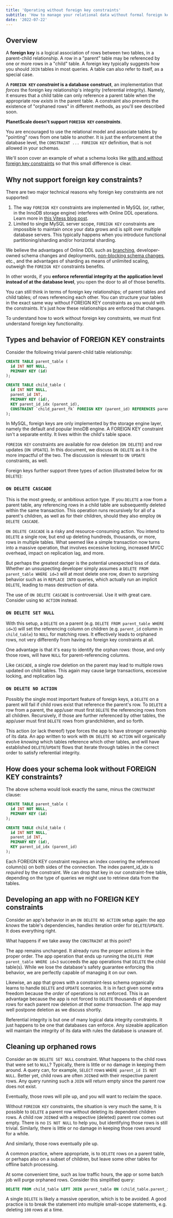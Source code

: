 ```yaml
---
title: 'Operating without foreign key constraints'
subtitle: 'How to manage your relational data without formal foreign key constraints in your schema'
date: '2022-07-22'
---
```



## Overview

A **foreign key** is a logical association of rows between two tables, in a parent-child relationship. A row in a "parent" table may be referenced by one or more rows in a "child" table. A foreign key typically suggests how you should `JOIN` tables in most queries. A table can also refer to itself, as a special case.

A **`FOREIGN KEY` _constraint_ is a database construct**, an implementation that _forces_ the foreign key relationship's integrity (referential integrity). Namely, it ensures that a child table can only reference a parent table when the appropriate row _exists_ in the parent table. A constraint also prevents the existence of "orphaned rows" in different methods, as you'll see described soon.

**PlanetScale doesn't support `FOREIGN KEY` _constraints_**.

You are encouraged to use the relational model and associate tables by "pointing" rows from one table to another. It is just the enforcement at the database level, the `CONSTRAINT ... FOREIGN KEY` definition, that is not allowed in your schemas.

We'll soon cover an example of what a schema looks like [with and without foreign key constraints](#how-does-your-schema-look-without-foreign-key-constraints?) so that this small difference is clear.

## Why not support foreign key constraints?

There are two major technical reasons why foreign key constraints are not supported:

1. The way `FOREIGN KEY` constraints are implemented in MySQL (or, rather, in the InnoDB storage engine) interferes with Online DDL operations. Learn more in [this Vitess blog post](https://vitess.io/blog/2021-06-15-online-ddl-why-no-fk/).
2. Limited to single MySQL server scope, `FOREIGN KEY` constraints are impossible to maintain once your data grows and is split over multiple database servers. This typically happens when you introduce functional partitioning/sharding and/or horizontal sharding.

We believe the advantages of Online DDL such as [branching](/docs/concepts/branching), developer-owned schema changes and deployments, [non-blocking schema changes](/docs/concepts/nonblocking-schema-changes), etc., and the advantages of sharding as means of unlimited scaling, outweigh the `FOREIGN KEY` constraints benefits.

In other words, if you **enforce referential integrity at the application level instead of at the database level**, you open the door to all of those benefits.

<InfoBlock type='note'>
  You can still think in terms of foreign key relationships; of parent tables and child tables; of rows referencing each
  other. You can structure your tables in the exact same way without FOREIGN KEY constraints as you would with the
  constraints. It's just how these relationships are enforced that changes.
</InfoBlock>

To understand how to work without foreign key constraints, we must first understand foreign key functionality.

## Types and behavior of FOREIGN KEY constraints

Consider the following trivial parent-child table relationship:

```sql
CREATE TABLE parent_table (
  id INT NOT NULL,
  PRIMARY KEY (id)
);

CREATE TABLE child_table (
  id INT NOT NULL,
  parent_id INT,
  PRIMARY KEY (id),
  KEY parent_id_idx (parent_id),
  CONSTRAINT `child_parent_fk` FOREIGN KEY (parent_id) REFERENCES parent_table(id) ON DELETE NO ACTION
);
```

<InfoBlock type='tip'>
  In MySQL, foreign keys are only implemented by the storage engine layer, namely the default and popular InnoDB engine.
  A FOREIGN KEY constraint isn't a separate entity. It lives within the child's table space.
</InfoBlock>

`FOREIGN KEY` constraints are available for row deletion (`ON DELETE`) and row updates (`ON UPDATE`). In this document, we discuss `ON DELETE` as it is the more impactful of the two. The discussion is relevant to `ON UPDATE` constraints, as well.

Foreign keys further support three types of action (illustrated below for `ON DELETE`):

### `ON DELETE CASCADE`

This is the most greedy, or ambitious action type. If you `DELETE` a row from a parent table, any referencing rows in a child table are subsequently deleted within the same transaction. This operation runs recursively for all of a parent's children, as well as for their children, should they also employ `ON DELETE CASCADE`.

`ON DELETE CASCADE` is a risky and resource-consuming action. You intend to `DELETE` a single row, but end up deleting hundreds, thousands, or more, rows in multiple tables. What seemed like a simple transaction now turns into a massive operation, that involves excessive locking, increased MVCC overhead, impact on replication lag, and more.

But perhaps the greatest danger is the potential unexpected loss of data. Whether an unsuspecting developer simply assumes a `DELETE FROM parent_table WHERE id=3` will at most delete one row, down to surprising behavior such as in `REPLACE INTO` queries, which actually run an implicit `DELETE`, leading to mass destruction of data.

The use of `ON DELETE CASCADE` is controversial. Use it with great care. Consider using `NO ACTION` instead.

### `ON DELETE SET NULL`

With this setup, a `DELETE` on a parent (e.g. `DELETE FROM parent_table WHERE id=3`) will set the referencing column on children (e.g. `parent_id` column in `child_table`) to `NULL` for matching rows. It effectively leads to orphaned rows, not very differently from having no foreign key constraints at all.

One advantage is that it's easy to identify the orphan rows: those, and only those rows, will have `NULL` for parent-referencing columns.

Like `CASCADE`, a single row deletion on the parent may lead to multiple rows updated on child tables. This again may cause large transactions, excessive locking, and replication lag.

### `ON DELETE NO ACTION`

Possibly the single most important feature of foreign keys, a `DELETE` on a parent will fail if child rows exist that reference the parent's row. To `DELETE` a row from a parent, the app/user must first `DELETE` the referencing rows from all children. Recursively, if those are further referenced by other tables, the app/user must first `DELETE` rows from grandchildren, and so forth.

This action (or lack thereof) type forces the app to have stronger ownership of its data. An app written to work with `ON DELETE NO ACTION` will organically evolve _knowing_ which tables reference which other tables, and will have established `DELETE`/`UPDATE` flows that iterate through tables in the correct order to satisfy referential integrity.

## How does your schema look without FOREIGN KEY constraints?

The above schema would look exactly the same, minus the `CONSTRAINT` clause:

```sql
CREATE TABLE parent_table (
  id INT NOT NULL,
  PRIMARY KEY (id)
);

CREATE TABLE child_table (
  id INT NOT NULL,
  parent_id INT,
  PRIMARY KEY (id),
  KEY parent_id_idx (parent_id)
);
```

<InfoBlock type='tip'>
  Each FOREIGN KEY constraint requires an index covering the referenced column(s) on both sides of the connection. The
  index parent_id_idx is <i>required</i> by the constraint. We can drop that key in our constraint-free table, depending
  on the type of queries we might use to retrieve data from the tables.
</InfoBlock>

## Developing an app with no FOREIGN KEY constraints

Consider an app's behavior in an `ON DELETE NO ACTION` setup again: the app _knows_ the table's dependencies, handles iteration order for `DELETE`/`UPDATE`. It does everything right.

What happens if we take away the `CONSTRAINT` at this point?

The app remains unchanged. It already runs the proper actions in the proper order. The app operation that ends up running the `DELETE FROM parent_table WHERE id=3` succeeds the app operations that `DELETE` the child table(s). While we lose the database's safety guarantee enforcing this behavior, we are perfectly capable of managing it on our own.

Likewise, an app that grows with a constraint-less schema organically learns to handle `DELETE` and `UPDATE` scenarios. It is in fact given some extra freedom because the _order_ of operations is not enforced. This is an advantage because the app is not forced to `DELETE` thousands of dependent rows for each parent row deletion _at that same transaction_. The app may well postpone deletion as we discuss shortly.

Referential integrity is but one of many logical data integrity constraints. It just happens to be one that databases can enforce. Any sizeable application will maintain the integrity of its data with rules the database is unaware of.

## Cleaning up orphaned rows

Consider an `ON DELETE SET NULL` constraint. What happens to the child rows that were set to `NULL`? Typically, there is little or no damage in keeping them around. A query can, for example, `SELECT` rows `WHERE parent_id IS NOT NULL`. Better yet, child rows are often `JOIN`ed with their respective parent rows. Any query running such a `JOIN` will return empty since the parent row does not exist.

Eventually, those rows will pile up, and you will want to reclaim the space.

Without `FOREIGN KEY` constraints, the situation is very much the same, It is possible to `DELETE` a parent row without deleting its dependent children rows. A child row `JOIN`ed with a respective (deleted) parent row comes out empty. There is no `IS NOT NULL` to help you, but identifying those rows is still trivial. Similarly, there is little or no damage in keeping those rows around for a while.

And similarly, those rows eventually pile up.

A common practice, where appropriate, is to `DELETE` rows on a parent table, or perhaps also on a subset of children, but leave some other tables for offline batch processing.

At some convenient time, such as low traffic hours, the app or some batch job will purge orphaned rows. Consider this simplified query:

```sql
DELETE FROM child_table LEFT JOIN parent_table ON (child_table.parent_id=parent_table.id) WHERE parent_table.id IS NULL
```

A single `DELETE` is likely a massive operation, which is to be avoided. A good practice is to break the statement into multiple small-scope statements, e.g. deleting `100` rows at a time.
